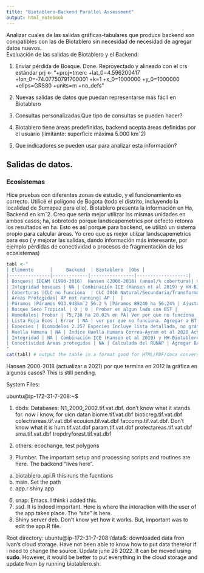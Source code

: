 ```yaml
---
title: "Biotablero-Backend Parallel Assessment"
output: html_notebook
---
```

Analizar cuales de las salidas gráficas-tabulares que produce backend son  compatibles con las de Biotablero sin necesidad de necesidad de agregar datos nuevos.  
Evaluación de las salidas de Biotablero y el Backend:

1. Envíar pérdida de Bosque. Done. Reproyectado y alineado con el crs estándar
prj <- "+proj=tmerc +lat_0=4.596200417 +lon_0=-74.07750791700001 +k=1 +x_0=1000000 +y_0=1000000 +ellps=GRS80 +units=m +no_defs"

2. Nuevas salidas de datos que puedan representarse más fácil en Biotablero

3. Consultas personalizadas.Que tipo de consultas se pueden hacer?

4. Biotablero tiene áreas predefinidas, backend acepta áreas definidas por el usuario (limitante: superficie máxima 5.000 kmˆ2) 

5. Que indicadores se pueden usar para analizar esta información?


## Salidas de datos.


### Ecosistemas

Hice pruebas con diferentes zonas de estudio, y el funcionamiento es correcto. Utilicé el polígono de Bogota (todo el distrito, incluyendo la localidad de Sumapaz para ello). 
Biotablero presenta la información en Ha, Backend en kmˆ2. Creo que sería mejor utilizar las mismas unidades en ambos casos; ha, sobretodo porque landscapemetrics por defecto retonra los resultados en ha. Esto es así porque para backend, se utilizó un sistema propio para calcular áreas. Yo creo que es mejor utiizar landscapemetrics para eso ( y mejorar las salidas, dando información más interesante, por ejemplo pérdidas de conectividad o procesos de fragmentación de los ecosistemas)  

```r
tabl <-"
| Elemento      |     Backend  | Biotablero  |Obs |
|---------------|-------------|----------------|------------------:|
| Bosques| IDEAM (1990-2016)  Hansen (2000-2018) (anual/% cobertura)| Hansen Armonizado periodos 5 años | Actualizar script y 2018-2021 
| Integridad bosques | NA | Combinación ICE (Hansen et al 2019) y HH-Biotablero | Agregar a Backend |
| Coberturas |CLC no funciona  | CLC 2018 Natural/Secundaria/Transformada|  |
| Areas Protegidas| AP not running| AP |  |
| Páramos |Páramos 913.948kmˆ2 56.2 % |Páramos 89240 ha 56.24% | Ajustar Areas/poligonos. Funciona bien |
| Bosque Seco Tropical | 0 | 0 | Probar en algun lado con BST |
| Humedales| Probar | 75,738 ha 20.02% en PA| Ver por que no funciona |
| Lista Roja Ecos | Error | NA | ver por que no funciona. Agregar a BT |
| Especies | Biomodelos 2.257 Especies Incluye lista detallada, no gráficos |  Biomodelos 2226 Especies. Clasificación  endémicas/ invasoras/amenzadas, vacíos y  registros observados (ID2) | Combinar  y validar datasets|
| Huella Humana | NA | Índice Huella Humana Correa-Ayram et al 2020 Actual/persistencia/Histórico| Agregar Backend |
| Integridad | NA | Combinación ICE (Hansen et al 2019) y HH-Biotablero | Agregar Backend | 
| Conectividad Áreas protegidas | NA | Calculada del RUNAP | Agregar Backend |
"
cat(tabl) # output the table in a format good for HTML/PDF/docx conversion
```

Hansen 2000-2018 (actualizar a  2021) por que  termina en 2012 la gráfica en algunos casos? This is still pending. 


System Files:

ubuntu@ip-172-31-7-208:~$ 

1. dbds: Databases: N1_2000_2002.tif.vat.dbf. don't know what it stands for. now i know, for uicn datan
  biome.tif.vat.dbf 
  bioticreg.tif.vat.dbf
  colectrareas.tif.vat.dbf
  ecouicn.tif.vat.dbf
  faccomp.tif.vat.dbf. Don't know what it is
  hum.tif.vat.dbf
  param.tif.vat.dbf
  protectareas.tif.vat.dbf
  sma.tif.vat.dbf
  tropdryforest.tif.vat.dbf

3. others: ecochange, test polygons
4. Plumber. The important setup and processing scripts and routines are here. The backend "lives here".
  a. biotablero_api.R this runs the fucntions
  b. main. Set the path
  c. app.r shiny app
6. snap: Emacs. I think i added this. 
7. ssd. It is indeed important. Here is where the interaction with the user of the app takes place. The "site" is here.  
8. Shiny server deb. Don't know yet how it works. But, important was to edit the app.R file.


Root directory: ubuntu@ip-172-31-7-208:/data$: downloaded data fron Ivan's cloud storage. Have not been able to know how to put data there/or if i need to change the source.
Update june 26 2022. It can be moved using **sudo**. However, it would be better to put everything in the cloud storage and update from by running biotablero.sh.



